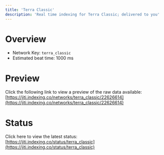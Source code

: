 ```yaml
---
title: 'Terra Classic'
description: 'Real time indexing for Terra Classic; delivered to you'
---
```


# Overview
- Network Key: `terra_classic`
- Estimated beat time: 1000 ms

# Preview
Click the following link to view a preview of the raw data available: [https://jiti.indexing.co/networks/terra_classic/22626614](https://jiti.indexing.co/networks/terra_classic/22626614)

# Status
Click here to view the latest status: [https://jiti.indexing.co/status/terra_classic](https://jiti.indexing.co/status/terra_classic)
